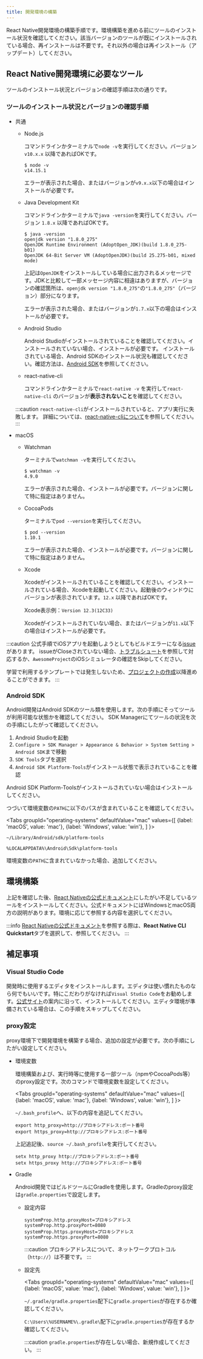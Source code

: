 ```yaml
---
title: 開発環境の構築
---
```



React Native開発環境の構築手順です。環境構築を進める前にツールのインストール状況を確認してください。該当バージョンのツールが既にインストールされている場合、再インストールは不要です。それ以外の場合は再インストール（アップデート）してください。

## React Native開発環境に必要なツール

ツールのインストール状況とバージョンの確認手順は次の通りです。

### ツールのインストール状況とバージョンの確認手順

- 共通

  - Node.js  

    コマンドラインかターミナルで`node -v`を実行してください。バージョン `v10.x.x` 以降であればOKです。

    ```console
    $ node -v
    v14.15.1
    ```

    エラーが表示された場合、またはバージョンが`v9.x.x`以下の場合はインストールが必要です。

  - Java Development Kit  

    コマンドラインかターミナルで`java -version`を実行してください。バージョン `1.8.x` 以降であればOKです。

    ```console
    $ java -version
    openjdk version "1.8.0_275"
    OpenJDK Runtime Environment (AdoptOpen_JDK)(build 1.8.0_275-b01)
    OpenJDK 64-Bit Server VM (AdoptOpenJDK)(build 25.275-b01, mixed mode)
    ```

    上記は`OpenJDK`をインストールしている場合に出力されるメッセージです。JDKと比較して一部メッセージ内容に相違はありますが、バージョンの確認箇所は、`openjdk version "1.8.0_275"`の`"1.8.0_275"`（バージョン）部分になります。

    エラーが表示された場合、またはバージョンが`1.7.x`以下の場合はインストールが必要です。

  - Android Studio  

    Android Studioがインストールされていることを確認してください。インストールされていない場合、インストールが必要です。
    インストールされている場合、Android SDKのインストール状況も確認してください。確認方法は、[Android SDK](#android-sdk)を参照してください。

  - react-native-cli  

    コマンドラインかターミナルで`react-native -v` を実行して`react-native-cli` のバージョンが**表示されないこと**を確認してください。

  :::caution
  `react-native-cli`がインストールされていると、アプリ実行に失敗します。
  詳細については、[react-native-cliについて](/react-native/troubleshooting/react-native-cli-uninstall)を参照してください。
  :::

- macOS

  - Watchman  

    ターミナルで`watchman -v`を実行してください。  

    ```console
    $ watchman -v
    4.9.0
    ```

    エラーが表示された場合、インストールが必要です。バージョンに関して特に指定はありません。

  - CocoaPods  

    ターミナルで`pod --version`を実行してください。  

    ```console
    $ pod --version
    1.10.1
    ```

    エラーが表示された場合、インストールが必要です。バージョンに関して特に指定はありません。

  - Xcode  

    Xcodeがインストールされていることを確認してください。インストールされている場合、Xcodeを起動してください。起動後のウィンドウにバージョンが表示されています。`12.x` 以降であればOKです。  

    Xcode表示例：`Version 12.3(12C33)`

    Xcodeがインストールされていない場合、またはバージョンが`11.x`以下の場合はインストールが必要です。

:::caution
公式手順でiOSアプリを起動しようとしてもビルドエラーになる[issue](https://github.com/facebook/react-native/issues/30836)があります。
issueがCloseされていない場合、[トラブルシュート](../../troubleshooting/cant-build-in-xcode)を参照して対応するか、`AwesomeProject`のiOSシミュレータの確認をSkipしてください。

学習で利用するテンプレートでは発生しないため、[プロジェクトの作成](./create-project)以降進めることができます。
:::

### Android SDK

Android開発はAndroid SDKのツール類を使用します。次の手順にそってツールが利用可能な状態かを確認してください。
SDK Managerにてツールの状況を次の手順にしたがって確認してください。

1. Android Studioを起動
2. `Configure > SDK Manager > Appearance & Behavior > System Setting > Android SDK`まで移動
3. `SDK Tools`タブを選択
4. `Android SDK Platform-Tools`がインストール状態で表示されていることを確認

Android SDK Platform-Toolsがインストールされていない場合はインストールしてください。

つづいて環境変数の`PATH`に以下のパスが含まれていることを確認してください。

<!-- textlint-disable ja-technical-writing/sentence-length -->

<Tabs
  groupId="operating-systems"
  defaultValue="mac"
  values={[
    {label: 'macOS', value: 'mac'},
    {label: 'Windows', value: 'win'},
  ]
}>

<!-- textlint-enable ja-technical-writing/sentence-length -->

<TabItem value="mac">

```console
~/Library/Android/sdk/platform-tools
```

</TabItem>
<TabItem value="win">

```console
%LOCALAPPDATA%\Android\Sdk\platform-tools
```

</TabItem>
</Tabs>

環境変数の`PATH`に含まれていなかった場合、追加してください。

## 環境構築

上記を確認した後、[React Nativeの公式ドキュメント](https://reactnative.dev/docs/environment-setup)にしたがい不足しているツールをインストールしてください。公式ドキュメントにはWindowsとmacOS両方の説明があります。環境に応じて参照する内容を選択してください。

:::info
[React Nativeの公式ドキュメント](https://reactnative.dev/docs/environment-setup)を参照する際は、**React Native CLI Quickstart**タブを選択して、参照してください。
:::

## 補足事項

### Visual Studio Code  

  開発時に使用するエディタをインストールします。エディタは使い慣れたものなら何でもいいです。特にこだわりがなければ`Visual Studio Code`をお勧めします。[公式サイト](https://azure.microsoft.com/ja-jp/products/visual-studio-code/)の案内に沿って、インストールしてください。エディタ環境が準備されている場合は、この手順をスキップしてください。

### proxy設定  

proxy環境下で開発環境を構築する場合、追加の設定が必要です。次の手順にしたがい設定してください。

- 環境変数  

  環境構築および、実行時等に使用する一部ツール（npmやCocoaPods等）のproxy設定です。次のコマンドで環境変数を設定してください。

  <!-- textlint-disable ja-technical-writing/sentence-length -->

  <Tabs
    groupId="operating-systems"
    defaultValue="mac"
    values={[
      {label: 'macOS', value: 'mac'},
      {label: 'Windows', value: 'win'},
    ]
  }>

  <!-- textlint-enable ja-technical-writing/sentence-length -->

  <TabItem value="mac">

  `~/.bash_profile`へ、以下の内容を追記してください。

  ```console
  export http_proxy=http://プロキシアドレス:ポート番号
  export https_proxy=http://プロキシアドレス:ポート番号
  ```

  上記追記後、`source ~/.bash_profile`を実行してください。
  </TabItem>
  <TabItem value="win">

  ```console
  setx http_proxy http://プロキシアドレス:ポート番号
  setx https_proxy http://プロキシアドレス:ポート番号
  ```

  </TabItem>
  </Tabs>

- Gradle  

  Android開発ではビルドツールにGradleを使用します。Gradleのproxy設定は`gradle.properties`で設定します。

  - 設定内容

    ```console
    systemProp.http.proxyHost=プロキシアドレス
    systemProp.http.proxyPort=8080
    systemProp.https.proxyHost=プロキシアドレス
    systemProp.https.proxyPort=8080
    ```

    :::caution
    プロキシアドレスについて、ネットワークプロトコル（`http://`）は不要です。
    :::

  - 設定先

    <!-- textlint-disable ja-technical-writing/sentence-length -->

      <Tabs
        groupId="operating-systems"
        defaultValue="mac"
        values={[
          {label: 'macOS', value: 'mac'},
          {label: 'Windows', value: 'win'},
        ]
      }>

    <!-- textlint-enable ja-technical-writing/sentence-length -->

      <TabItem value="mac">

      `~/.gradle/gradle.properties`配下に`gradle.properties`が存在するか確認してください。
      </TabItem>
      <TabItem value="win">

      `C:\Users\%USERNAME%\.gradle\`配下に`gradle.properties`が存在するか確認してください。
      </TabItem>
      </Tabs>

    :::caution
    `gradle.properties`が存在しない場合、新規作成してください。
    :::
